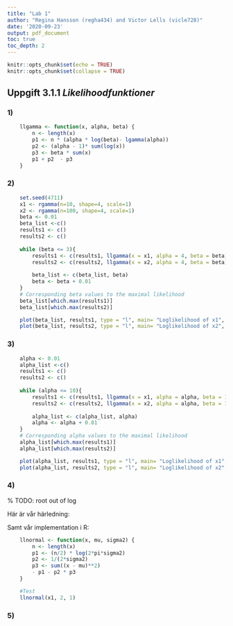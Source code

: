 ```yaml
---
title: "Lab 1"
author: "Regina Hansson (regha434) and Victor Lells (vicle728)"
date: '2020-09-23'
output: pdf_document
toc: true
toc_depth: 2
---
```


<!-- {r, echo=FALSE, fig.show="hold", out.width="50%"} -->

```r
knitr::opts_chunk$set(echo = TRUE)
knitr::opts_chunk$set(collapse = TRUE)
```

\newpage

## Uppgift 3.1.1 *Likelihoodfunktioner*

### 1)

``` r
    llgamma <- function(x, alpha, beta) {
        n <- length(x)
        p1 <- n * (alpha * log(beta)- lgamma(alpha))
        p2 <- (alpha - 1)* sum(log(x))
        p3 <- beta * sum(x)
        p1 + p2  - p3
    } 
```

### 2)
``` r
    set.seed(4711)
    x1 <- rgamma(n=10, shape=4, scale=1)
    x2 <- rgamma(n=100, shape=4, scale=1)
    beta <- 0.01
    beta_list <-c()
    results1 <- c()
    results2 <- c()
    
    while (beta <= 3){
        results1 <- c(results1, llgamma(x = x1, alpha = 4, beta = beta))
        results2 <- c(results2, llgamma(x = x2, alpha = 4, beta = beta))
        
        beta_list <- c(beta_list, beta)
        beta <- beta + 0.01
    }
    # Corresponding beta values to the maximal likelihood 
    beta_list[which.max(results1)]
    beta_list[which.max(results2)]
```
    
```r
    plot(beta_list, results1, type = "l", main= "Loglikelihood of x1", xlab = "Beta", ylab="log-likelihood")
    plot(beta_list, results2, type = "l", main= "Loglikelihood of x2", xlab = "Beta", ylab="log-likelihood")
```

\newpage

### 3)
``` r
    alpha <- 0.01
    alpha_list <-c()
    results1 <- c()
    results2 <- c()
    
    while (alpha <= 10){
        results1 <- c(results1, llgamma(x = x1, alpha = alpha, beta = 1))
        results2 <- c(results2, llgamma(x = x2, alpha = alpha, beta = 1))
        
        alpha_list <- c(alpha_list, alpha)
        alpha <- alpha + 0.01
    }
    # Corresponding alpha values to the maximal likelihood 
    alpha_list[which.max(results1)]
    alpha_list[which.max(results2)]
```
    
```r
    plot(alpha_list, results1, type = "l", main= "Loglikelihood of x1", xlab = "Alpha", ylab="log-likelihood")
    plot(alpha_list, results2, type = "l", main= "Loglikelihood of x2", xlab = "Alpha", ylab="log-likelihood")
```

### 4)
% TODO: root out of log

Här är vår härledning:

\begin{flalign} 
\begin{split}
    & \ln{L(\mu, \sigma^2)} = \\
	& = ln\Big(\prod_{i=1}^{n} \frac{1}{\sigma*\sqrt{2\pi}} * e^{- \frac{1}{2} * \big(\frac{x_i-\mu}{\sigma}\big)^2}\Big) = \\
	& = n * \ln\Big(\frac{1}{\sigma*\sqrt{2\pi}}\Big) + 
	  \sum_{i=1}^{n} \bigg(- \frac{1}{2} * \Big(\frac{x_i-\mu}{\sigma}\Big)^2 * ln{e}\bigg) = \\
	& = -n * \ln(\sigma*\sqrt{2\pi}) - \frac{1}{2\sigma^2} * \sum_{i=1}^{n} (x_i-\mu)^2
\end{split}
\end{flalign}

Samt vår implementation i R:

``` r
    llnormal <- function(x, mu, sigma2) {
        n <- length(x)
        p1 <- (n/2) * log(2*pi*sigma2) 
        p2 <- 1/(2*sigma2)
        p3 <- sum((x - mu)**2)
        - p1 - p2 * p3
    } 

	#Test
	llnormal(x1, 2, 1)
```

### 5)


